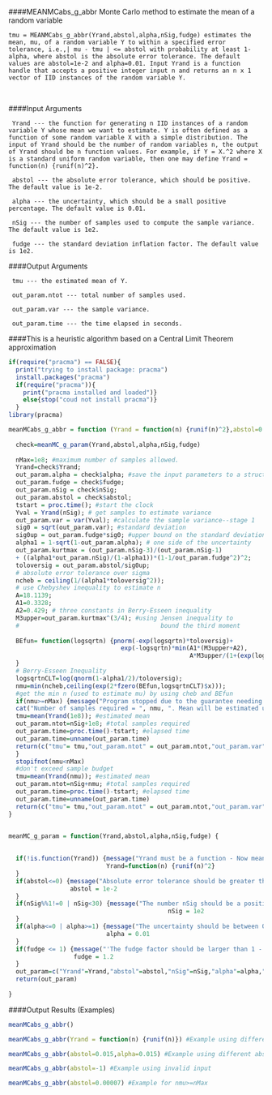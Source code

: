 
####MEANMCabs_g_abbr Monte Carlo method to estimate the mean of a random variable       
```
tmu = MEANMCabs_g_abbr(Yrand,abstol,alpha,nSig,fudge) estimates the mean, mu, of a random variable Y to within a specified error tolerance, i.e.,| mu - tmu | <= abstol with probability at least 1-alpha, where abstol is the absolute error tolerance. The default values are abstol=1e-2 and alpha=0.01. Input Yrand is a function handle that accepts a positive integer input n and returns an n x 1 vector of IID instances of the random variable Y.  
```
\   

####Input Arguments

     Yrand --- the function for generating n IID instances of a random variable Y whose mean we want to estimate. Y is often defined as a function of some random variable X with a simple distribution. The input of Yrand should be the number of random variables n, the output of Yrand should be n function values. For example, if Y = X.^2 where X is a standard uniform random variable, then one may define Yrand = function(n) {runif(n)^2}.

     abstol --- the absolute error tolerance, which should be positive. The default value is 1e-2.

     alpha --- the uncertainty, which should be a small positive percentage. The default value is 0.01.

     nSig --- the number of samples used to compute the sample variance. The default value is 1e2.

     fudge --- the standard deviation inflation factor. The default value is 1e2.

####Output Arguments

     tmu --- the estimated mean of Y.

     out_param.ntot --- total number of samples used.

     out_param.var --- the sample variance.

     out_param.time --- the time elapsed in seconds.

####This is a heuristic algorithm based on a Central Limit Theorem approximation

```r
if(require("pracma") == FALSE){
  print("trying to install package: pracma")
  install.packages("pracma")
  if(require("pracma")){
    print("pracma installed and loaded")}
    else{stop("coud not install pracma")}
  }
library(pracma)

meanMCabs_g_abbr = function (Yrand = function(n) {runif(n)^2},abstol=0.01,alpha=0.01,nSig=100,fudge=1.2){
  
  check=meanMC_g_param(Yrand,abstol,alpha,nSig,fudge)  
  
  nMax=1e8; #maximum number of samples allowed.
  Yrand=check$Yrand;
  out_param.alpha = check$alpha; #save the input parameters to a structure
  out_param.fudge = check$fudge;
  out_param.nSig = check$nSig;
  out_param.abstol = check$abstol;
  tstart = proc.time(); #start the clock
  Yval = Yrand(nSig); # get samples to estimate variance
  out_param.var = var(Yval); #calculate the sample variance--stage 1
  sig0 = sqrt(out_param.var); #standard deviation
  sig0up = out_param.fudge*sig0; #upper bound on the standard deviation
  alpha1 = 1-sqrt(1-out_param.alpha); # one side of the uncertainty
  out_param.kurtmax = (out_param.nSig-3)/(out_param.nSig-1) 
  + ((alpha1*out_param.nSig)/(1-alpha1))*(1-1/out_param.fudge^2)^2;
  toloversig = out_param.abstol/sig0up;
  # absolute error tolerance over sigma
  ncheb = ceiling(1/(alpha1*toloversig^2));
  # use Chebyshev inequality to estimate n
  A=18.1139;
  A1=0.3328;
  A2=0.429; # three constants in Berry-Esseen inequality
  M3upper=out_param.kurtmax^(3/4); #using Jensen inequality to 
  #                                       bound the third moment
  
  BEfun= function(logsqrtn) {pnorm(-exp(logsqrtn)*toloversig)+
                               exp(-logsqrtn)*min(A1*(M3upper+A2),
                                                  A*M3upper/(1+(exp(logsqrtn)*toloversig)^3))- alpha1/2;
  }
  # Berry-Esseen Inequality
  logsqrtnCLT=log(qnorm(1-alpha1/2)/toloversig);
  nmu=min(ncheb,ceiling(exp(2*fzero(BEfun,logsqrtnCLT)$x)));
  #get the min n (used to estimate mu) by using cheb and BEfun
  if(nmu>=nMax) {message("Program stopped due to the guarantee needing over 1e8 samples")
  cat("Number of samples required = ", nmu, ". Mean will be estimated using 1e8 samples\n")
  tmu=mean(Yrand(1e8)); #estimated mean
  out_param.ntot=nSig+1e8; #total samples required
  out_param.time=proc.time()-tstart; #elapsed time
  out_param.time=unname(out_param.time)
  return(c("tmu"= tmu,"out_param.ntot" = out_param.ntot,"out_param.var" = out_param.var,"out_param.time" = out_param.time[3]))
  }
  stopifnot(nmu<nMax) 
  #don't exceed sample budget
  tmu=mean(Yrand(nmu)); #estimated mean
  out_param.ntot=nSig+nmu; #total samples required
  out_param.time=proc.time()-tstart; #elapsed time
  out_param.time=unname(out_param.time)
  return(c("tmu"= tmu,"out_param.ntot" = out_param.ntot,"out_param.var" = out_param.var,"out_param.time" = out_param.time[3]))
}


meanMC_g_param = function(Yrand,abstol,alpha,nSig,fudge) {
  
  
  if(!is.function(Yrand)) {message("Yrand must be a function - Now meanMC_abs_g_abbr is using default Yrand=function(n) {runif(n)^2}")
                           Yrand=function(n) {runif(n)^2}
  }
  if(abstol<=0) {message("Absolute error tolerance should be greater than 0 - Now meanMC_abs_g_abbr is using default absolute error tolerance = 1e-2.")
                 abstol = 1e-2
  }
  if(nSig%%1!=0 | nSig<30) {message("The number nSig should be a positive integer at least 30 - Now meanMC_abs_g_abbr is using default value = 1e2.")
                                            nSig = 1e2
  }
  if(alpha<=0 | alpha>=1) {message("The uncertainty should be between 0 and 1 - Now meanMC_abs_g_abbr is using default value = 0.01.")
                           alpha = 0.01
  }
  if(fudge <= 1) {message("'The fudge factor should be larger than 1 - Now meanMC_abs_g_abbr is using default value = 1.2.")
                  fudge = 1.2
  }
  out_param=c("Yrand"=Yrand,"abstol"=abstol,"nSig"=nSig,"alpha"=alpha,"fudge"=fudge)
  return(out_param)                      
  
}

```
####Output Results (Examples)

```r

meanMCabs_g_abbr()

meanMCabs_g_abbr(Yrand = function(n) {runif(n)}) #Example using different Yrand

meanMCabs_g_abbr(abstol=0.015,alpha=0.015) #Example using different abstol and alpha

meanMCabs_g_abbr(abstol=-1) #Example using invalid input

meanMCabs_g_abbr(abstol=0.00007) #Example for nmu>=nMax

```